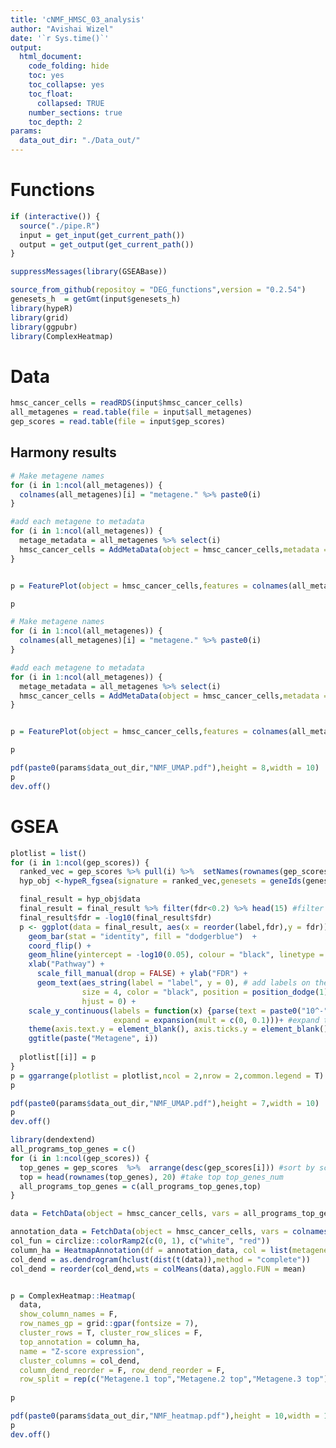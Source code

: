 ```yaml
---
title: 'cNMF_HMSC_03_analysis' 
author: "Avishai Wizel"
date: '`r Sys.time()`'
output: 
  html_document: 
    code_folding: hide
    toc: yes
    toc_collapse: yes
    toc_float: 
      collapsed: TRUE
    number_sections: true
    toc_depth: 2
params: 
  data_out_dir: "./Data_out/" 
---
```




# Functions

```r
if (interactive()) {
  source("./pipe.R")
  input = get_input(get_current_path())
  output = get_output(get_current_path())
}
```

```r
suppressMessages(library(GSEABase))

source_from_github(repositoy = "DEG_functions",version = "0.2.54")
genesets_h  = getGmt(input$genesets_h)
library(hypeR)
library(grid)
library(ggpubr)
library(ComplexHeatmap)
```

# Data

```r
hmsc_cancer_cells = readRDS(input$hmsc_cancer_cells)
all_metagenes = read.table(file = input$all_metagenes)
gep_scores = read.table(file = input$gep_scores)

```


## Harmony results {.tabset}

```r
# Make metagene names
for (i in 1:ncol(all_metagenes)) {
  colnames(all_metagenes)[i] = "metagene." %>% paste0(i)
}

#add each metagene to metadata
for (i in 1:ncol(all_metagenes)) {
  metage_metadata = all_metagenes %>% select(i)
  hmsc_cancer_cells = AddMetaData(object = hmsc_cancer_cells,metadata = metage_metadata)
}


p = FeaturePlot(object = hmsc_cancer_cells,features = colnames(all_metagenes),combine = T)

p
```

```r
# Make metagene names
for (i in 1:ncol(all_metagenes)) {
  colnames(all_metagenes)[i] = "metagene." %>% paste0(i)
}

#add each metagene to metadata
for (i in 1:ncol(all_metagenes)) {
  metage_metadata = all_metagenes %>% select(i)
  hmsc_cancer_cells = AddMetaData(object = hmsc_cancer_cells,metadata = metage_metadata)
}


p = FeaturePlot(object = hmsc_cancer_cells,features = colnames(all_metagenes),combine = T)

p
```

```r
pdf(paste0(params$data_out_dir,"NMF_UMAP.pdf"),height = 8,width = 10)
p
dev.off()

```

# GSEA





```r

plotlist = list()
for (i in 1:ncol(gep_scores)) {
  ranked_vec = gep_scores %>% pull(i) %>%  setNames(rownames(gep_scores))
  hyp_obj <-hypeR_fgsea(signature = ranked_vec,genesets = geneIds(genesets_h),up_only = T)

  final_result = hyp_obj$data
  final_result = final_result %>% filter(fdr<0.2) %>% head(15) #filter non sigificant+ set maximum pathways
  final_result$fdr = -log10(final_result$fdr) 
  p <- ggplot(data = final_result, aes(x = reorder(label,fdr),y = fdr)) + #reorder pthways by fdr
    geom_bar(stat = "identity", fill = "dodgerblue")  +
    coord_flip() + 
    geom_hline(yintercept = -log10(0.05), colour = "black", linetype = "longdash", size = 0.8,alpha = 0.5)+ # add 0.05 interception
    xlab("Pathway") + 
      scale_fill_manual(drop = FALSE) + ylab("FDR") + 
      geom_text(aes_string(label = "label", y = 0), # add labels on the plot iself rather than on axis 
                size = 4, color = "black", position = position_dodge(1), 
                hjust = 0) +
    scale_y_continuous(labels = function(x) {parse(text = paste0("10^-",x))}, # set fdr format 10^-X
                       expand = expansion(mult = c(0, 0.1)))+ #expand to avoid cut off
    theme(axis.text.y = element_blank(), axis.ticks.y = element_blank(),axis.text.x = element_text(size = 10)) +  
    ggtitle(paste("Metagene", i))
  
  plotlist[[i]] = p
}
p = ggarrange(plotlist = plotlist,ncol = 2,nrow = 2,common.legend = T)
p
```

```r
pdf(paste0(params$data_out_dir,"NMF_UMAP.pdf"),height = 7,width = 10)
p
dev.off()

```





```r
library(dendextend)
all_programs_top_genes = c()
for (i in 1:ncol(gep_scores)) {
  top_genes = gep_scores  %>%  arrange(desc(gep_scores[i])) #sort by score a
  top = head(rownames(top_genes), 20) #take top top_genes_num
  all_programs_top_genes = c(all_programs_top_genes,top)
}

data = FetchData(object = hmsc_cancer_cells, vars = all_programs_top_genes) %>% scale() %>% t()

annotation_data = FetchData(object = hmsc_cancer_cells, vars = colnames(all_metagenes))
col_fun = circlize::colorRamp2(c(0, 1), c("white", "red"))
column_ha = HeatmapAnnotation(df = annotation_data, col = list(metagene.1 = col_fun,metagene.2 = col_fun,metagene.3 = col_fun))
col_dend = as.dendrogram(hclust(dist(t(data)),method = "complete"))
col_dend = reorder(col_dend,wts = colMeans(data),agglo.FUN = mean)


p = ComplexHeatmap::Heatmap(
  data,
  show_column_names = F,
  row_names_gp = grid::gpar(fontsize = 7),
  cluster_rows = T, cluster_row_slices = F,
  top_annotation = column_ha,
  name = "Z-score expression",
  cluster_columns = col_dend,
  column_dend_reorder = F, row_dend_reorder = F,
  row_split = rep(c("Metagene.1 top","Metagene.2 top","Metagene.3 top"),each=20))
  
p

```

```r
pdf(paste0(params$data_out_dir,"NMF_heatmap.pdf"),height = 10,width = 10)
p
dev.off()

```